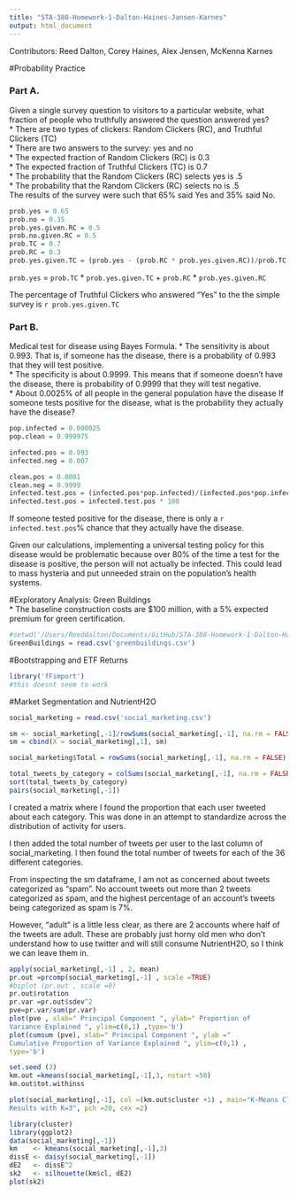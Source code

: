 ```yaml
---
title: "STA-380-Homework-1-Dalton-Haines-Jansen-Karnes"
output: html_document
---
```

Contributors: Reed Dalton, Corey Haines, Alex Jensen, McKenna Karnes

#Probability Practice

### Part A. 
Given a single survey question to visitors to a particular website, what fraction of people who truthfully answered the question answered yes?      
* There are two types of clickers: Random Clickers (RC), and Truthful Clickers (TC)     
* There are two answers to the survey: yes and no   
* The expected fraction of Random Clickers (RC) is 0.3     
* The expected fraction of Truthful Clickers (TC) is 0.7     
* The probability that the Random Clickers (RC) selects yes is .5   
* The probability that the Random Clickers (RC) selects no is .5      
The results of the survey were such that 65% said Yes and 35% said No.          
```r
prob.yes = 0.65
prob.no = 0.35
prob.yes.given.RC = 0.5
prob.no.given.RC = 0.5
prob.TC = 0.7
prob.RC = 0.3
prob.yes.given.TC = (prob.yes - (prob.RC * prob.yes.given.RC))/prob.TC

```
`prob.yes` = `prob.TC` \* `prob.yes.given.TC` + `prob.RC` \* `prob.yes.given.RC`

The percentage of Truthful Clickers who answered "Yes" to the the simple survey is `r prob.yes.given.TC`

### Part B.
Medical test for disease using Bayes Formula. 
* The sensitivity is about 0.993. That is, if someone has the disease, there is a probability of 0.993 that they will test positive.     
* The specificity is about 0.9999. This means that if someone doesn't have the disease, there is probability of 0.9999 that they will test negative.     
* About 0.0025% of all people in the general population have the disease
If someone tests positive for the disease, what is the probability they actually have the disease?

```r
pop.infected = 0.000025
pop.clean = 0.999975

infected.pos = 0.993
infected.neg = 0.007

clean.pos = 0.0001
clean.neg = 0.9999
infected.test.pos = (infected.pos*pop.infected)/(infected.pos*pop.infected + clean.pos*pop.clean)
infected.test.pos = infected.test.pos * 100

```
If someone tested positive for the disease, there is only a `r infected.test.pos`% chance that they actually have the disease.  
 
Given our calculations, implementing a universal testing policy for this disease would be problematic because over 80% of the time a test for the disease is positive, the person will not actually be infected. This could lead to mass hysteria and put unneeded strain on the population's health systems.       

#Exploratory Analysis: Green Buildings     
* The baseline construction costs are $100 million, with a 5% expected premium for green certification.     
```r
#setwd('/Users/Reeddalton/Documents/GitHub/STA-380-Homework-1-Dalton-Haines-Jensen-Karnes')
GreenBuildings = read.csv('greenbuildings.csv')


```

#Bootstrapping and ETF Returns
```r
library('fFimport')
#this doesnt seem to work
```


#Market Segmentation and NutrientH2O
```r
social_marketing = read.csv('social_marketing.csv')

sm <- social_marketing[,-1]/rowSums(social_marketing[,-1], na.rm = FALSE)
sm = cbind(X = social_marketing[,1], sm)

social_marketing$Total = rowSums(social_marketing[,-1], na.rm = FALSE)

total_tweets_by_category = colSums(social_marketing[,-1], na.rm = FALSE)
sort(total_tweets_by_category)
pairs(social_marketing[,-1])
```
I created a matrix where I found the proportion that each user tweeted about each category. This was done in an attempt to standardize across the distribution of activity for users. 

I then added the total number of tweets per user to the last column of social_marketing. I then found the total number of tweets for each of the 36 different categories.  

From inspecting the sm dataframe, I am not as concerned about tweets categorized as "spam". No account tweets out more than 2 tweets categorized as spam, and the highest percentage of an account's tweets being categorized as spam is 7%.   

However, "adult" is a little less clear, as there are 2 accounts where half of the tweets are adult. These are probably just horny old men who don't understand how to use twitter and will still consume NutrientH2O, so I think we can leave them in. 

```r

apply(social_marketing[,-1] , 2, mean)
pr.out =prcomp(social_marketing[,-1] , scale =TRUE)
#biplot (pr.out , scale =0)
pr.out$rotation
pr.var =pr.out$sdev^2
pve=pr.var/sum(pr.var)
plot(pve , xlab=" Principal Component ", ylab=" Proportion of
Variance Explained ", ylim=c(0,1) ,type='b')
plot(cumsum (pve), xlab=" Principal Component ", ylab ="
Cumulative Proportion of Variance Explained ", ylim=c(0,1) ,
type='b')
````

```r
set.seed (3)
km.out =kmeans(social_marketing[,-1],3, nstart =50)
km.out$tot.withinss

plot(social_marketing[,-1], col =(km.out$cluster +1) , main="K-Means Clustering
Results with K=3", pch =20, cex =2)


````
```r
library(cluster)
library(ggplot2)
data(social_marketing[,-1])
km    <- kmeans(social_marketing[,-1],3)
dissE <- daisy(social_marketing[,-1]) 
dE2   <- dissE^2
sk2   <- silhouette(km$cl, dE2)
plot(sk2)


```


